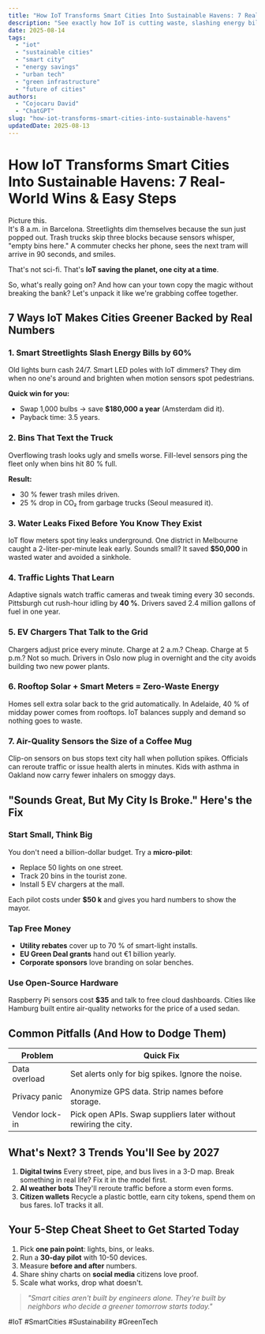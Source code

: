 ```yaml
---
title: "How IoT Transforms Smart Cities Into Sustainable Havens: 7 Real-World Wins & Easy Steps"
description: "See exactly how IoT is cutting waste, slashing energy bills, and making cities greener. Real examples, real numbers, and what you can copy today."
date: 2025-08-14
tags:
  - "iot"
  - "sustainable cities"
  - "smart city"
  - "energy savings"
  - "urban tech"
  - "green infrastructure"
  - "future of cities"
authors:
  - "Cojocaru David"
  - "ChatGPT"
slug: "how-iot-transforms-smart-cities-into-sustainable-havens"
updatedDate: 2025-08-13
---
```


# How IoT Transforms Smart Cities Into Sustainable Havens: 7 Real-World Wins & Easy Steps

Picture this.  
It's 8 a.m. in Barcelona. Streetlights dim themselves because the sun just popped out. Trash trucks skip three blocks because sensors whisper, "empty bins here." A commuter checks her phone, sees the next tram will arrive in 90 seconds, and smiles.  

That's not sci-fi. That's **IoT saving the planet, one city at a time**.  

So, what's really going on? And how can your town copy the magic without breaking the bank? Let's unpack it like we're grabbing coffee together.

## 7 Ways IoT Makes Cities Greener Backed by Real Numbers

### 1. Smart Streetlights Slash Energy Bills by 60%

Old lights burn cash 24/7. Smart LED poles with IoT dimmers? They dim when no one's around and brighten when motion sensors spot pedestrians.  

**Quick win for you:**  
- Swap 1,000 bulbs → save **$180,000 a year** (Amsterdam did it).  
- Payback time: 3.5 years.  

### 2. Bins That Text the Truck

Overflowing trash looks ugly and smells worse. Fill-level sensors ping the fleet only when bins hit 80 % full.  

**Result:**  
- 30 % fewer trash miles driven.  
- 25 % drop in CO₂ from garbage trucks (Seoul measured it).  

### 3. Water Leaks Fixed Before You Know They Exist

IoT flow meters spot tiny leaks underground. One district in Melbourne caught a 2-liter-per-minute leak early. Sounds small? It saved **$50,000** in wasted water and avoided a sinkhole.  

### 4. Traffic Lights That Learn

Adaptive signals watch traffic cameras and tweak timing every 30 seconds. Pittsburgh cut rush-hour idling by **40 %**. Drivers saved 2.4 million gallons of fuel in one year.  

### 5. EV Chargers That Talk to the Grid

Chargers adjust price every minute. Charge at 2 a.m.? Cheap. Charge at 5 p.m.? Not so much. Drivers in Oslo now plug in overnight and the city avoids building two new power plants.  

### 6. Rooftop Solar + Smart Meters = Zero-Waste Energy

Homes sell extra solar back to the grid automatically. In Adelaide, 40 % of midday power comes from rooftops. IoT balances supply and demand so nothing goes to waste.  

### 7. Air-Quality Sensors the Size of a Coffee Mug

Clip-on sensors on bus stops text city hall when pollution spikes. Officials can reroute traffic or issue health alerts in minutes. Kids with asthma in Oakland now carry fewer inhalers on smoggy days.  

## "Sounds Great, But My City Is Broke." Here's the Fix

### Start Small, Think Big

You don't need a billion-dollar budget. Try a **micro-pilot**:

- Replace 50 lights on one street.  
- Track 20 bins in the tourist zone.  
- Install 5 EV chargers at the mall.  

Each pilot costs under **$50 k** and gives you hard numbers to show the mayor.

### Tap Free Money

- **Utility rebates** cover up to 70 % of smart-light installs.  
- **EU Green Deal grants** hand out €1 billion yearly.  
- **Corporate sponsors** love branding on solar benches.  

### Use Open-Source Hardware

Raspberry Pi sensors cost **$35** and talk to free cloud dashboards. Cities like Hamburg built entire air-quality networks for the price of a used sedan.

## Common Pitfalls (And How to Dodge Them)

| Problem | Quick Fix |
|---------|-----------|
| Data overload | Set alerts only for big spikes. Ignore the noise. |
| Privacy panic | Anonymize GPS data. Strip names before storage. |
| Vendor lock-in | Pick open APIs. Swap suppliers later without rewiring the city. |

## What's Next? 3 Trends You'll See by 2027

1. **Digital twins** Every street, pipe, and bus lives in a 3-D map. Break something in real life? Fix it in the model first.  
2. **AI weather bots** They'll reroute traffic before a storm even forms.  
3. **Citizen wallets** Recycle a plastic bottle, earn city tokens, spend them on bus fares. IoT tracks it all.

## Your 5-Step Cheat Sheet to Get Started Today

1. Pick **one pain point**: lights, bins, or leaks.  
2. Run a **30-day pilot** with 10-50 devices.  
3. Measure **before and after** numbers.  
4. Share shiny charts on **social media** citizens love proof.  
5. Scale what works, drop what doesn't.

> _"Smart cities aren't built by engineers alone. They're built by neighbors who decide a greener tomorrow starts today."_

#IoT #SmartCities #Sustainability #GreenTech